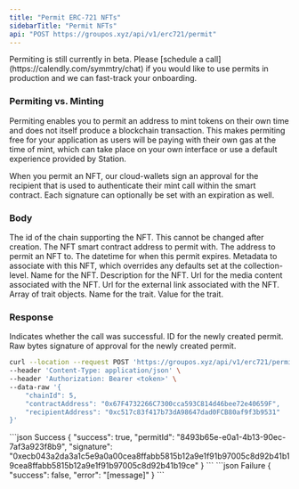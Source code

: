 ```yaml
---
title: "Permit ERC-721 NFTs"
sidebarTitle: "Permit NFTs"
api: "POST https://groupos.xyz/api/v1/erc721/permit"
---
```


<Note>
  Permiting is still currently in beta. Please [schedule a
  call](https://calendly.com/symmtry/chat) if you would like to use permits in
  production and we can fast-track your onboarding.
</Note>

### Permiting vs. Minting

Permiting enables you to permit an address to mint tokens on their own time and does not itself produce
a blockchain transaction. This makes permiting free for your application as users will be paying with their
own gas at the time of mint, which can take place on your own interface or use a default experience provided
by Station.

When you permit an NFT, our cloud-wallets sign an approval for the recipient that is used to authenticate
their mint call within the smart contract. Each signature can optionally be set with an expiration as well.

### Body

<ParamField body="chainId" type="number" required>
  The id of the chain supporting the NFT. This cannot be changed after creation.
</ParamField>

<ParamField body="contractAddress" type="string" required>
  The NFT smart contract address to permit with.
</ParamField>

<ParamField body="recipientAddress" type="string" required>
  The address to permit an NFT to.
</ParamField>

<ParamField body="expiration" type="date" optional>
  The datetime for when this permit expires.
</ParamField>

<ParamField body="metadata" type="object" optional>
  Metadata to associate with this NFT, which overrides any defaults set at the
  collection-level.
  <Expandable title="object">
    <ParamField body="name" type="string" required>
      Name for the NFT.
    </ParamField>
    <ParamField body="description" type="string" optional>
      Description for the NFT.
    </ParamField>
    <ParamField body="mediaUrl" type="string" required>
      Url for the media content associated with the NFT.
    </ParamField>
    <ParamField body="externalUrl" type="string" optional>
      Url for the external link associated with the NFT.
    </ParamField>
    <ParamField body="traits" type="object[]" optional>
      Array of trait objects.
      <Expandable title="object">
        <ParamField body="name" type="string" required>
          Name for the trait.
        </ParamField>
        <ParamField body="value" type="string" required>
          Value for the trait.
        </ParamField>
      </Expandable>
    </ParamField>
  </Expandable>
</ParamField>

### Response

<ResponseField name="success" type="boolean">
  Indicates whether the call was successful.
</ResponseField>

<ResponseField name="permitId" type="string">
  ID for the newly created permit.
</ResponseField>

<ResponseField name="signature" type="string">
  Raw bytes signature of approval for the newly created permit.
</ResponseField>

<RequestExample>

```bash Example Request
curl --location --request POST 'https://groupos.xyz/api/v1/erc721/permit' \
--header 'Content-Type: application/json' \
--header 'Authorization: Bearer <token>' \
--data-raw '{
    "chainId": 5,
    "contractAddress": "0x67F4732266C7300cca593C814d46bee72e40659F",
    "recipientAddress": "0xc517c83f417b73dA98647dad0FCB80af9f3b9531"
}'
```

</RequestExample>

<ResponseExample>
  ```json Success
  {
    "success": true,
    "permitId": "8493b65e-e0a1-4b13-90ec-7af3a923f8b9",
    "signature": "0xecb043a2da3a1c5e9a0a00cea8ffabb5815b12a9e1f91b97005c8d92b41b19cea8ffabb5815b12a9e1f91b97005c8d92b41b19ce"
  }
  ```
  ```json Failure
  {
    "success": false,
    "error": "[message]"
  }
  ```
</ResponseExample>
